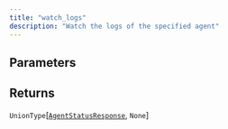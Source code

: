 ```yaml
---
title: "watch_logs"
description: "Watch the logs of the specified agent"
---
```





## Parameters

<ParamField path="agent_id" type="str" required>
</ParamField>

<ParamField path="session_id" type="str" required>
</ParamField>

<ParamField path="log" type="bool" default="True">
</ParamField>

## Returns

`UnionType`[[`AgentStatusResponse`](/sdk-reference/misc/agentstatusresponse), `None`]
